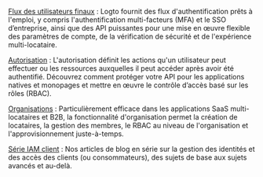 [Flux des utilisateurs finaux](https://docs.logto.io/end-user-flows) : Logto fournit des flux d'authentification prêts à l'emploi, y compris l'authentification multi-facteurs (MFA) et le SSO d’entreprise, ainsi que des API puissantes pour une mise en œuvre flexible des paramètres de compte, de la vérification de sécurité et de l'expérience multi-locataire.

[Autorisation](https://docs.logto.io/authorization) : L'autorisation définit les actions qu'un utilisateur peut effectuer ou les ressources auxquelles il peut accéder après avoir été authentifié. Découvrez comment protéger votre API pour les applications natives et monopages et mettre en œuvre le contrôle d’accès basé sur les rôles (RBAC).

[Organisations](https://docs.logto.io/organizations) : Particulièrement efficace dans les applications SaaS multi-locataires et B2B, la fonctionnalité d'organisation permet la création de locataires, la gestion des membres, le RBAC au niveau de l'organisation et l'approvisionnement juste-à-temps.

[Série IAM client](https://blog.logto.io/ciam-101-intro-authn-sso) : Nos articles de blog en série sur la gestion des identités et des accès des clients (ou consommateurs), des sujets de base aux sujets avancés et au-delà.
